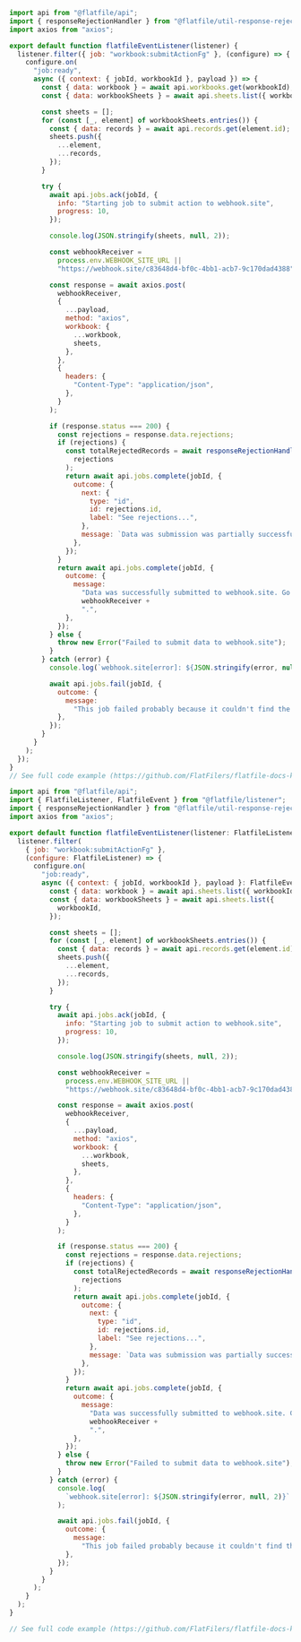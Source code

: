<CodeGroup>

```js listener.js
import api from "@flatfile/api";
import { responseRejectionHandler } from "@flatfile/util-response-rejection";
import axios from "axios";

export default function flatfileEventListener(listener) {
  listener.filter({ job: "workbook:submitActionFg" }, (configure) => {
    configure.on(
      "job:ready",
      async ({ context: { jobId, workbookId }, payload }) => {
        const { data: workbook } = await api.workbooks.get(workbookId);
        const { data: workbookSheets } = await api.sheets.list({ workbookId });

        const sheets = [];
        for (const [_, element] of workbookSheets.entries()) {
          const { data: records } = await api.records.get(element.id);
          sheets.push({
            ...element,
            ...records,
          });
        }

        try {
          await api.jobs.ack(jobId, {
            info: "Starting job to submit action to webhook.site",
            progress: 10,
          });

          console.log(JSON.stringify(sheets, null, 2));

          const webhookReceiver =
            process.env.WEBHOOK_SITE_URL ||
            "https://webhook.site/c83648d4-bf0c-4bb1-acb7-9c170dad4388"; //update this

          const response = await axios.post(
            webhookReceiver,
            {
              ...payload,
              method: "axios",
              workbook: {
                ...workbook,
                sheets,
              },
            },
            {
              headers: {
                "Content-Type": "application/json",
              },
            }
          );

          if (response.status === 200) {
            const rejections = response.data.rejections;
            if (rejections) {
              const totalRejectedRecords = await responseRejectionHandler(
                rejections
              );
              return await api.jobs.complete(jobId, {
                outcome: {
                  next: {
                    type: "id",
                    id: rejections.id,
                    label: "See rejections...",
                  },
                  message: `Data was submission was partially successful. ${totalRejectedRecords} record(s) were rejected.`,
                },
              });
            }
            return await api.jobs.complete(jobId, {
              outcome: {
                message:
                  "Data was successfully submitted to webhook.site. Go check it out at " +
                  webhookReceiver +
                  ".",
              },
            });
          } else {
            throw new Error("Failed to submit data to webhook.site");
          }
        } catch (error) {
          console.log(`webhook.site[error]: ${JSON.stringify(error, null, 2)}`);

          await api.jobs.fail(jobId, {
            outcome: {
              message:
                "This job failed probably because it couldn't find the webhook.site URL.",
            },
          });
        }
      }
    );
  });
}
// See full code example (https://github.com/FlatFilers/flatfile-docs-kitchen-sink/blob/main/javascript/shared/workbook_submit.js)
```

```js listener.ts
import api from "@flatfile/api";
import { FlatfileListener, FlatfileEvent } from "@flatfile/listener";
import { responseRejectionHandler } from "@flatfile/util-response-rejection";
import axios from "axios";

export default function flatfileEventListener(listener: FlatfileListener) {
  listener.filter(
    { job: "workbook:submitActionFg" },
    (configure: FlatfileListener) => {
      configure.on(
        "job:ready",
        async ({ context: { jobId, workbookId }, payload }: FlatfileEvent) => {
          const { data: workbook } = await api.sheets.list({ workbookId });
          const { data: workbookSheets } = await api.sheets.list({
            workbookId,
          });

          const sheets = [];
          for (const [_, element] of workbookSheets.entries()) {
            const { data: records } = await api.records.get(element.id);
            sheets.push({
              ...element,
              ...records,
            });
          }

          try {
            await api.jobs.ack(jobId, {
              info: "Starting job to submit action to webhook.site",
              progress: 10,
            });

            console.log(JSON.stringify(sheets, null, 2));

            const webhookReceiver =
              process.env.WEBHOOK_SITE_URL ||
              "https://webhook.site/c83648d4-bf0c-4bb1-acb7-9c170dad4388"; //update this

            const response = await axios.post(
              webhookReceiver,
              {
                ...payload,
                method: "axios",
                workbook: {
                  ...workbook,
                  sheets,
                },
              },
              {
                headers: {
                  "Content-Type": "application/json",
                },
              }
            );

            if (response.status === 200) {
              const rejections = response.data.rejections;
              if (rejections) {
                const totalRejectedRecords = await responseRejectionHandler(
                  rejections
                );
                return await api.jobs.complete(jobId, {
                  outcome: {
                    next: {
                      type: "id",
                      id: rejections.id,
                      label: "See rejections...",
                    },
                    message: `Data was submission was partially successful. ${totalRejectedRecords} record(s) were rejected.`,
                  },
                });
              }
              return await api.jobs.complete(jobId, {
                outcome: {
                  message:
                    "Data was successfully submitted to webhook.site. Go check it out at " +
                    webhookReceiver +
                    ".",
                },
              });
            } else {
              throw new Error("Failed to submit data to webhook.site");
            }
          } catch (error) {
            console.log(
              `webhook.site[error]: ${JSON.stringify(error, null, 2)}`
            );

            await api.jobs.fail(jobId, {
              outcome: {
                message:
                  "This job failed probably because it couldn't find the webhook.site URL.",
              },
            });
          }
        }
      );
    }
  );
}

// See full code example (https://github.com/FlatFilers/flatfile-docs-kitchen-sink/blob/main/typescript/shared/workbook_submit.ts)
```

</CodeGroup>
